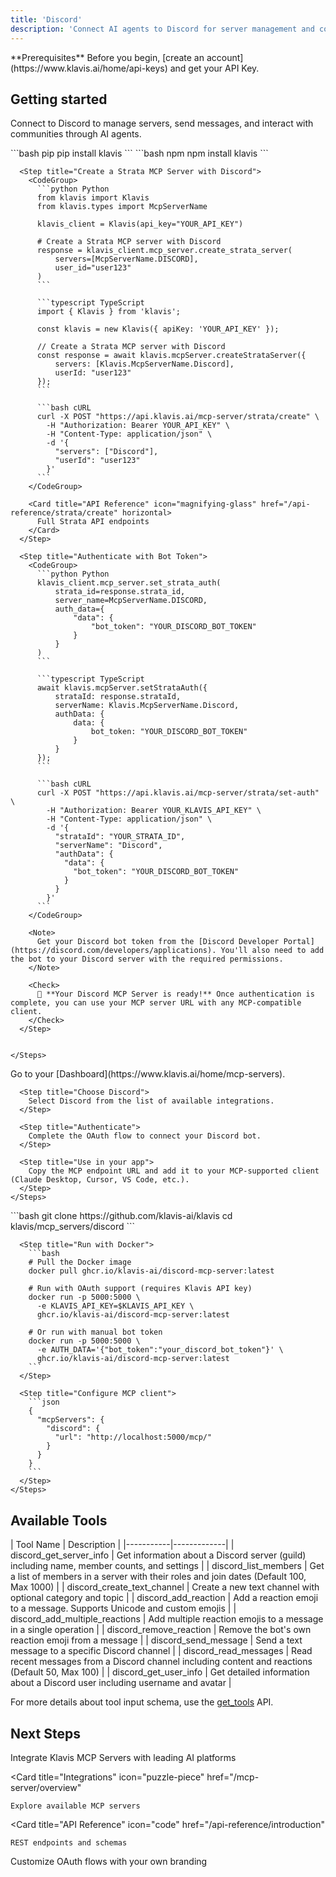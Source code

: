 ```yaml
---
title: 'Discord'
description: 'Connect AI agents to Discord for server management and communication'
---
```


<Info>
  **Prerequisites**
  Before you begin, [create an account](https://www.klavis.ai/home/api-keys) and get your API Key.
</Info>

## Getting started

Connect to Discord to manage servers, send messages, and interact with communities through AI agents.

<Tabs>
  <Tab title="API">
    <Steps>
      <Step title="Install the SDKs (optional)">
        <CodeGroup>
          ```bash pip
          pip install klavis
          ```
          ```bash npm
          npm install klavis
          ```
        </CodeGroup>
      </Step>
      
      <Step title="Create a Strata MCP Server with Discord">
        <CodeGroup>
          ```python Python
          from klavis import Klavis
          from klavis.types import McpServerName
          
          klavis_client = Klavis(api_key="YOUR_API_KEY")
          
          # Create a Strata MCP server with Discord
          response = klavis_client.mcp_server.create_strata_server(
              servers=[McpServerName.DISCORD],
              user_id="user123"
          )
          ```
          
          ```typescript TypeScript
          import { Klavis } from 'klavis';
          
          const klavis = new Klavis({ apiKey: 'YOUR_API_KEY' });
          
          // Create a Strata MCP server with Discord
          const response = await klavis.mcpServer.createStrataServer({
              servers: [Klavis.McpServerName.Discord],
              userId: "user123"
          });
          ```
          
          ```bash cURL
          curl -X POST "https://api.klavis.ai/mcp-server/strata/create" \
            -H "Authorization: Bearer YOUR_API_KEY" \
            -H "Content-Type: application/json" \
            -d '{
              "servers": ["Discord"],
              "userId": "user123"
            }'
          ```
        </CodeGroup>

        <Card title="API Reference" icon="magnifying-glass" href="/api-reference/strata/create" horizontal>
          Full Strata API endpoints
        </Card>
      </Step>
      
      <Step title="Authenticate with Bot Token">
        <CodeGroup>
          ```python Python
          klavis_client.mcp_server.set_strata_auth(
              strata_id=response.strata_id,
              server_name=McpServerName.DISCORD,
              auth_data={
                  "data": {
                      "bot_token": "YOUR_DISCORD_BOT_TOKEN"
                  }
              }
          )
          ```
          
          ```typescript TypeScript
          await klavis.mcpServer.setStrataAuth({
              strataId: response.strataId,
              serverName: Klavis.McpServerName.Discord,
              authData: {
                  data: {
                      bot_token: "YOUR_DISCORD_BOT_TOKEN"
                  }
              }
          });
          ```
          
          ```bash cURL
          curl -X POST "https://api.klavis.ai/mcp-server/strata/set-auth" \
            -H "Authorization: Bearer YOUR_KLAVIS_API_KEY" \
            -H "Content-Type: application/json" \
            -d '{
              "strataId": "YOUR_STRATA_ID",
              "serverName": "Discord",
              "authData": {
                "data": {
                  "bot_token": "YOUR_DISCORD_BOT_TOKEN"
                }
              }
            }'
          ```
        </CodeGroup>
        
        <Note>
          Get your Discord bot token from the [Discord Developer Portal](https://discord.com/developers/applications). You'll also need to add the bot to your Discord server with the required permissions.
        </Note>
        
        <Check>
          🎉 **Your Discord MCP Server is ready!** Once authentication is complete, you can use your MCP server URL with any MCP-compatible client.
        </Check>
      </Step>
      

    </Steps>
  </Tab>
  
  <Tab title="UI">
    <Steps>
      <Step title="Open Dashboard">
        Go to your [Dashboard](https://www.klavis.ai/home/mcp-servers).
      </Step>
      
      <Step title="Choose Discord">
        Select Discord from the list of available integrations.
      </Step>
      
      <Step title="Authenticate">
        Complete the OAuth flow to connect your Discord bot.
      </Step>
      
      <Step title="Use in your app">
        Copy the MCP endpoint URL and add it to your MCP-supported client (Claude Desktop, Cursor, VS Code, etc.).
      </Step>
    </Steps>
  </Tab>
  
  <Tab title="Open Source">
    <Steps>
      <Step title="Clone repository (for developers to build from source)">
        ```bash
        git clone https://github.com/klavis-ai/klavis
        cd klavis/mcp_servers/discord
        ```
      </Step>
      
      <Step title="Run with Docker">
        ```bash
        # Pull the Docker image
        docker pull ghcr.io/klavis-ai/discord-mcp-server:latest
        
        # Run with OAuth support (requires Klavis API key)
        docker run -p 5000:5000 \
          -e KLAVIS_API_KEY=$KLAVIS_API_KEY \
          ghcr.io/klavis-ai/discord-mcp-server:latest
        
        # Or run with manual bot token
        docker run -p 5000:5000 \
          -e AUTH_DATA='{"bot_token":"your_discord_bot_token"}' \
          ghcr.io/klavis-ai/discord-mcp-server:latest
        ```
      </Step>
      
      <Step title="Configure MCP client">
        ```json
        {
          "mcpServers": {
            "discord": {
              "url": "http://localhost:5000/mcp/"
            }
          }
        }
        ```
      </Step>
    </Steps>
  </Tab>
</Tabs>

## Available Tools

<Accordion title="Tools Information">
| Tool Name | Description |
|-----------|-------------|
| discord_get_server_info | Get information about a Discord server (guild) including name, member counts, and settings |
| discord_list_members | Get a list of members in a server with their roles and join dates (Default 100, Max 1000) |
| discord_create_text_channel | Create a new text channel with optional category and topic |
| discord_add_reaction | Add a reaction emoji to a message. Supports Unicode and custom emojis |
| discord_add_multiple_reactions | Add multiple reaction emojis to a message in a single operation |
| discord_remove_reaction | Remove the bot's own reaction emoji from a message |
| discord_send_message | Send a text message to a specific Discord channel |
| discord_read_messages | Read recent messages from a Discord channel including content and reactions (Default 50, Max 100) |
| discord_get_user_info | Get detailed information about a Discord user including username and avatar |
</Accordion>

<Note>For more details about tool input schema, use the [get_tools](https://www.klavis.ai/docs/api-reference/mcp-server/get-tools) API.</Note>

## Next Steps

<CardGroup>
  <Card
    title="AI Platform Integrations"
    icon="robot"
    href="/ai-platform-integration/overview"
  >
    Integrate Klavis MCP Servers with leading AI platforms
  </Card>
  
  <Card
    title="Integrations"
    icon="puzzle-piece"
    href="/mcp-server/overview"
  >
    Explore available MCP servers
  </Card>
  
  <Card
    title="API Reference"
    icon="code"
    href="/api-reference/introduction"
  >
    REST endpoints and schemas
  </Card>
    <Card
    title="White-label Authentication"
    icon="palette"
    href="/auth/white-label"
  >
    Customize OAuth flows with your own branding
  </Card>
</CardGroup>